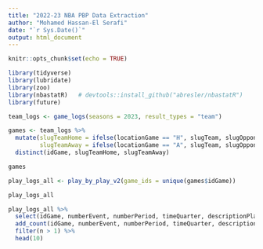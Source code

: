 ```yaml
---
title: "2022-23 NBA PBP Data Extraction"
author: "Mohamed Hassan-El Serafi"
date: "`r Sys.Date()`"
output: html_document
---
```


```r
knitr::opts_chunk$set(echo = TRUE)
```

```r
library(tidyverse)
library(lubridate)
library(zoo)
library(nbastatR)   # devtools::install_github("abresler/nbastatR")
library(future)

team_logs <- game_logs(seasons = 2023, result_types = "team")

games <- team_logs %>%
  mutate(slugTeamHome = ifelse(locationGame == "H", slugTeam, slugOpponent),
         slugTeamAway = ifelse(locationGame == "A", slugTeam, slugOpponent)) %>%
  distinct(idGame, slugTeamHome, slugTeamAway)
```

```r
games
```

```r
play_logs_all <- play_by_play_v2(game_ids = unique(games$idGame))
```


```r
play_logs_all
```

```r
play_logs_all %>%
  select(idGame, numberEvent, numberPeriod, timeQuarter, descriptionPlayHome, descriptionPlayVisitor) %>%
  add_count(idGame, numberEvent, numberPeriod, timeQuarter, descriptionPlayHome, descriptionPlayVisitor) %>%
  filter(n > 1) %>%
  head(10)
```






